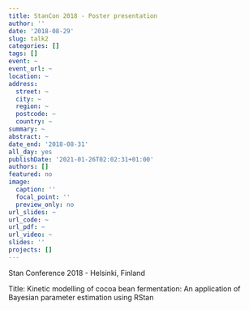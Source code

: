 ```yaml
---
title: StanCon 2018 - Poster presentation
author: ''
date: '2018-08-29'
slug: talk2
categories: []
tags: []
event: ~
event_url: ~
location: ~
address:
  street: ~
  city: ~
  region: ~
  postcode: ~
  country: ~
summary: ~
abstract: ~
date_end: '2018-08-31'
all_day: yes
publishDate: '2021-01-26T02:02:31+01:00'
authors: []
featured: no
image:
  caption: ''
  focal_point: ''
  preview_only: no
url_slides: ~
url_code: ~
url_pdf: ~
url_video: ~
slides: ''
projects: []
---
```


Stan Conference 2018 - Helsinki, Finland

Title: Kinetic modelling of cocoa bean fermentation: An application of Bayesian parameter estimation using RStan
